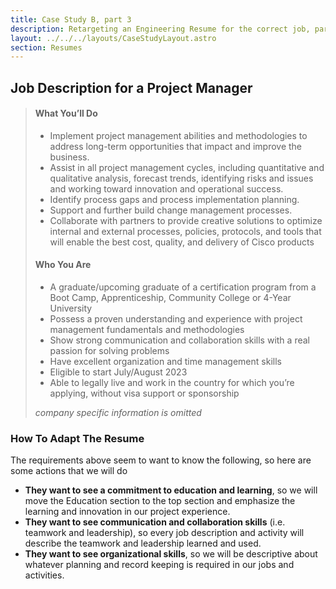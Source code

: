 ```yaml
---
title: Case Study B, part 3
description: Retargeting an Engineering Resume for the correct job, part 3
layout: ../../../layouts/CaseStudyLayout.astro
section: Resumes
---
```


## Job Description for a Project Manager

> #### What You’ll Do  
> 
> * Implement project management abilities and methodologies to address long-term opportunities that impact and improve the business.  
> * Assist in all project management cycles, including quantitative and qualitative analysis, forecast trends, identifying risks and issues and working toward innovation and operational success.  
> * Identify process gaps and process implementation planning.  
> * Support and further build change management processes.  
> * Collaborate with partners to provide creative solutions to optimize internal and external processes, policies, protocols, and tools that will enable the best cost, quality, and delivery of Cisco products  
> 
> #### Who You Are
> 
> * A graduate/upcoming graduate of a certification program from a Boot Camp, Apprenticeship, Community College or 4-Year University  
> * Possess a proven understanding and experience with project management fundamentals and methodologies  
> * Show strong communication and collaboration skills with a real passion for solving problems  
> * Have excellent organization and time management skills  
> * Eligible to start July/August 2023  
> * Able to legally live and work in the country for which you’re applying, without visa support or sponsorship  
>
> *company specific information is omitted*

### How To Adapt The Resume

The requirements above seem to want to know the following, so here are some actions that we will do

* **They want to see a commitment to education and learning**, so we will move the Education section to the top section and emphasize the learning and innovation in our project experience.
* **They want to see communication and collaboration skills** (i.e. teamwork and leadership), so every job description and activity will describe the teamwork and leadership learned and used.
* **They want to see organizational skills**, so we will be descriptive about whatever planning and record keeping is required in our jobs and activities.

####